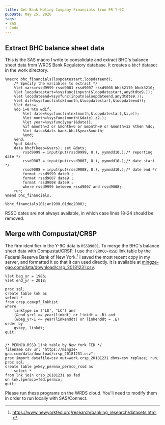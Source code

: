 ```yaml
---
title: Get Bank Holing Company Financials from FR Y-9C
pubDate: May 25, 2020
tags:
- SAS
- Code
---
```



## Extract BHC balance sheet data

This is the SAS macro I write to consolidate and extract BHC's balance sheet
data from WRDS Bank Regulatory database. It creates a `bhcf` dataset in the work
directory.

```sas[class='line-numbers']
%macro bhc_financials(loopdatestart,loopdateend);
    /* Specify the variables to extract */
    %let vars=rssd9999 rssd9001 rssd9007 rssd9008 bhck2170 bhck3210;
    %let loopdatestart=%sysfunc(inputn(&loopdatestart,anydtdte9.));
    %let loopdateend=%sysfunc(inputn(&loopdateend,anydtdte9.));
    %let dif=%sysfunc(intck(month,&loopdatestart,&loopdateend));
    %let dats=;
    %do i=0 %to &dif;
        %let date=%sysfunc(intnx(month,&loopdatestart,&i,e));
        %let month=%sysfunc(month(&date),z2.);
        %let year=%sysfunc(year(&date));
        %if &month=3 or &month=6 or &month=9 or &month=12 %then %do;
        %let dats=&dats bank.bhcf&year&month;
        %end;
    %end;
    %put &dats;
    data bhcf(keep=&vars); set &dats;
        rssd9999 = input(put(rssd9999, 8.), yymmdd10.);/* reporting date */
        rssd9007 = input(put(rssd9007, 8.), yymmdd10.);/* date start */
        rssd9008 = input(put(rssd9008, 8.), yymmdd10.);/* date end */
        format rssd9999 date9.;
        format rssd9007 date9.;
        format rssd9008 date9.;
        where rssd9999 between rssd9007 and rssd9008;
    run;
%mend bhc_financials;

%bhc_financials(01jan1990,01dec2000);
```

<Aside type="caution">
  RSSD dates are not always available, in which case lines 18-24 should be
  removed.
</Aside>

## Merge with Compustat/CRSP

The firm identifier in the Y-9C data is `RSSD9001`. To merge the BHC's balance
sheet data with Compustat/CRSP, I use the `PERMCO-RSSD` link table by the
Federal Reserve Bank of New York.[^1] I saved the most recent copy in my server,
and formatted it so that it can used directly. It is available at
[mingze-gao.com/data/download/crsp_20181231.csv](https://mingze-gao.com/data/download/crsp_20181231.csv).

[^1]: https://www.newyorkfed.org/research/banking_research/datasets.html

```sas
%let beg_yr = 1986;
%let end_yr = 2018;

proc sql;
create table lnk as
select *
from crsp.ccmxpf_lnkhist
where
    linktype in ("LU", "LC") and
    (&end_yr+1 >= year(linkdt) or linkdt = .B) and
    (&beg_yr-1 <= year(linkenddt) or linkenddt = .E)
order by
    gvkey, linkdt;
quit;


/* PERMCO-RSSD link table by New York FED */
filename csv url "https://mingze-gao.com/data/download/crsp_20181231.csv";
proc import datafile=csv out=work.crsp_20181231 dbms=csv replace; run;
proc sql;
create table gvkey_permno_permco_rssd as
    select *
from lnk join crsp_20181231 as fed
on lnk.lpermco=fed.permco;
quit;
```

<Aside type="note">
  Please run these programs on the WRDS cloud. You'll need to modify them in
  order to run locally with SAS/Connect.
</Aside>
